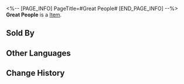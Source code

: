<%-- [PAGE_INFO]
PageTitle=#Great People#
[END_PAGE_INFO] --%>
{{Item Infobox
|title       = Great People
|id          = 223082
|image       = Dreamscape Pass Sticker Text.png
|type        = 
|invCategory = 
|rarity      = 4
|effect      = Digital stickers that can be used to decorate the pages of the Dreamtour Handbook. They come in many different styles.
|description = 
|source1     = Find Bocchi at Aideen Park entrance in Golden Hour and restore his missing emotions
}}
{{Description|1=Hats off to the truly great people in your heart!}}
'''Great People''' is a [[Item]].

==Sold By==
{{Shop Availability}}

==Other Languages==
{{Other Languages
|en   = Great People
|zhs  = 大人物
|zht  = 大人物
|ja   = 大物
|ko   = 거물
|es   = Buenas personas
|fr   = Personnes extraordinaires
|ru   = Замечательные люди
|th   = บุคคลที่ยิ่งใหญ่
|vi   = Nhân Vật Lớn
|de   = Großartige Menschen
|id   = Tokoh Hebat
|pt   = Ótimas Pessoas
}}

==Change History==
{{Change History|2.0}}